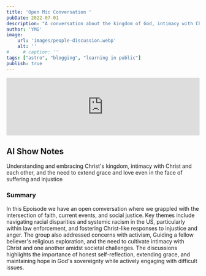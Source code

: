 ```yaml
---
title: 'Open Mic Conversation '
pubDate: 2022-07-01
description: "A conversation about the kingdom of God, intimacy with Christ and each other, and the need to extend grace and love even in the face of suffering and injustice"
author: 'YMG'
image:
    url: 'images/people-discussion.webp'
    alt: ''
#     # caption: '' 
tags: ["astro", "blogging", "learning in public"]
publish: true
---
```


<iframe title="Open Mic Conversation - Spirituality and some politics (Episode 00)" height="150" width="100%" style="border: none;" scrolling="no" data-name="pb-iframe-player" src="https://www.podbean.com/player-v2/?i=6m3p4-1735543-pb&from=pb6admin&share=1&download=1&rtl=0&fonts=Arial&skin=60a0c8&font-color=auto&logo_link=episode_page&btn-skin=7" allowfullscreen=""></iframe> 

## AI Show Notes

Understanding and embracing Christ's kingdom, intimacy with Christ and each other, and the need to extend grace and love even in the face of suffering and injustice

### Summary

In this Epoisode we have an open comversation where we grappled with the intersection of faith, current events, and social justice. Key themes include navigating racial disparities and systemic racism in the US, particularly within law enforcement, and fostering Christ-like responses to injustice and anger. The group also addressed concerns with activism, Guiding a fellow believer's religious exploration, and the need to cultivate intimacy with Christ and one another amidst societal challenges. The discussions highlights the importance of honest self-reflection, extending grace, and maintaining hope in God's sovereignty while actively engaging with difficult issues.

